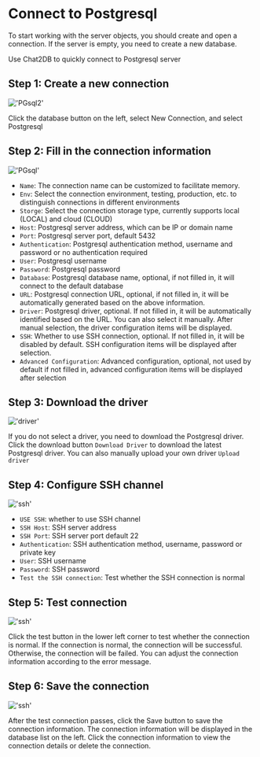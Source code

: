 # Connect to Postgresql

To start working with the server objects, you should create and open a connection. If the server is empty, you need to create a new database.

Use Chat2DB to quickly connect to Postgresql server

## Step 1: Create a new connection

!['PGsql2'](/image/connection/PGsql2.png)

Click the database button on the left, select New Connection, and select Postgresql


## Step 2: Fill in the connection information

!['PGsql'](/image/connection/PGsql.png)

- `Name`: The connection name can be customized to facilitate memory.
- `Env`: Select the connection environment, testing, production, etc. to distinguish connections in different environments
- `Storge`: Select the connection storage type, currently supports local (LOCAL) and cloud (CLOUD)
- `Host`: Postgresql server address, which can be IP or domain name
- `Port`: Postgresql server port, default 5432
- `Authentication`: Postgresql authentication method, username and password or no authentication required
- `User`: Postgresql username
- `Password`: Postgresql password
- `Database`: Postgresql database name, optional, if not filled in, it will connect to the default database
- `URL`: Postgresql connection URL, optional, if not filled in, it will be automatically generated based on the above information.
- `Driver`: Postgresql driver, optional. If not filled in, it will be automatically identified based on the URL. You can also select it manually. After manual selection, the driver configuration items will be displayed.
- `SSH`: Whether to use SSH connection, optional. If not filled in, it will be disabled by default. SSH configuration items will be displayed after selection.
- `Advanced Configuration`: Advanced configuration, optional, not used by default if not filled in, advanced configuration items will be displayed after selection

## Step 3: Download the driver

!['driver'](/image/connection/driver.png)

If you do not select a driver, you need to download the Postgresql driver. Click the download button `Download Driver` to download the latest Postgresql driver. You can also manually upload your own driver `Upload driver`

## Step 4: Configure SSH channel

!['ssh'](/image/connection/ssh.png)
- `USE SSH`: whether to use SSH channel
- `SSH Host`: SSH server address
- `SSH Port`: SSH server port default 22
- `Authentication`: SSH authentication method, username, password or private key
- `User`: SSH username
- `Password`: SSH password
- `Test the SSH connection`: Test whether the SSH connection is normal

## Step 5: Test connection

!['ssh'](/image/connection/test.png)

Click the test button in the lower left corner to test whether the connection is normal. If the connection is normal, the connection will be successful. Otherwise, the connection will be failed. You can adjust the connection information according to the error message.

## Step 6: Save the connection
!['ssh'](/image/connection/test.png)

After the test connection passes, click the Save button to save the connection information. The connection information will be displayed in the database list on the left. Click the connection information to view the connection details or delete the connection.